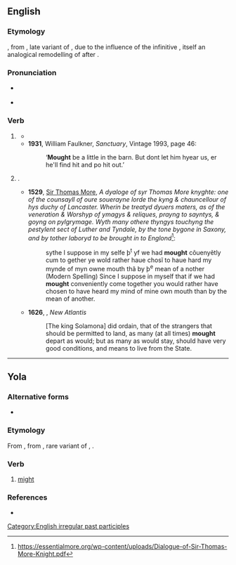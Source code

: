 ==English==

===Etymology===
{{inh+|en|enm|moghte}}, from {{inh|en|ang|muhte}}, late variant of {{m|enm|ang|meahte}}, {{m|ang|mihte|t=might}} due to the influence of the infinitive {{m|ang||*mugan}}, itself an analogical remodelling of {{m|ang|magan|t=to be capable, to be able to}} after {{m|ang|dugan|t=to be useful}}.

===Pronunciation===
* {{a|UK|US}} {{IPA|en|/maʊt/}}
* {{rhymes|en|aʊt|s=1}}

===Verb===
{{head|en|verb form}}

# {{lb|en|obsolete|outside|dialects}} {{alternative form of|en|might}}
#* {{RQ:Stevenson Treasure Island|text="I'm a plain man; rum and bacon and eggs is what I want, and that head up there for to watch ships off. What you '''mought''' call me? You '''mought''' call me captain..."}}
#* '''1931''', William Faulkner, ''Sanctuary'', Vintage 1993, page 46:
#*: ‘'''Mought''' be a little in the barn. But dont let him hyear us, er he'll find hit and po hit out.’
# {{lb|en|auxiliary|obsolete}} {{past participle of|en|may|nocat=1}}.
#* '''1529''', [[w:Sir Thomas More|Sir Thomas More]], ''A dyaloge of syr Thomas More knyghte: one of the counsayll of oure souerayne lorde the kyng & chauncellour of hys duchy of Lancaster. Wherin be treatyd dyuers maters, as of the veneration & Worshyp of ymagys & reliques, prayng to sayntys, & goyng on pylgrymage. Wyth many othere thyngys touchyng the pestylent sect of Luther and Tyndale, by the tone bygone in Saxony, and by tother laboryd to be brought in to Englond''<ref>https://essentialmore.org/wp-content/uploads/Dialogue-of-Sir-Thomas-More-Knight.pdf</ref>:
#*: sythe I suppose in my selfe þ<sup>t</sup> yf we had '''mought''' cõuenyẽtly cum to gether ye wold rather haue chosĩ to haue hard my mynde of myn owne mouth thã by þ<sup>e</sup> mean of a nother
#*: (Modern Spelling) Since I suppose in myself that if we had '''mought''' conveniently come together you would rather have chosen to have heard my mind of mine own mouth than by the mean of another.
#* '''1626''', {{w|Francis Bacon}}, ''New Atlantis''
#*: [The king Solamona] did ordain, that of the strangers that should be permitted to land, as many (at all times) '''mought''' depart as would; but as many as would stay, should have very good conditions, and means to live from the State.

[[Category:English irregular past participles]]

----

==Yola==

===Alternative forms===
* {{alter|yol|meigh}}

===Etymology===
From {{inh|yol|enm|moghte}}, from  {{inh|en|ang|muhte}}, rare variant of {{m|enm|ang|meahte}}, {{m|ang|mihte|t=might}}.

===Verb===
{{head|yol|verb}}

# [[might]]

===References===
* {{R:Poole 1867|page=57}}